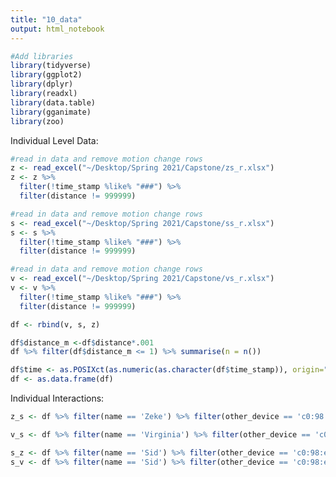 ```yaml
---
title: "10_data"
output: html_notebook
---
```

```r
#Add libraries
library(tidyverse)
library(ggplot2)
library(dplyr)
library(readxl)
library(data.table)
library(gganimate)
library(zoo)
```

Individual Level Data:

```r
#read in data and remove motion change rows
z <- read_excel("~/Desktop/Spring 2021/Capstone/zs_r.xlsx")
z <- z %>% 
  filter(!time_stamp %like% "###") %>% 
  filter(distance != 999999)
```


```r
#read in data and remove motion change rows
s <- read_excel("~/Desktop/Spring 2021/Capstone/ss_r.xlsx")
s <- s %>% 
  filter(!time_stamp %like% "###") %>%
  filter(distance != 999999)
```


```r
#read in data and remove motion change rows
v <- read_excel("~/Desktop/Spring 2021/Capstone/vs_r.xlsx")
v <- v %>% 
  filter(!time_stamp %like% "###") %>%
  filter(distance != 999999)

```


```r
df <- rbind(v, s, z)
```


```r
df$distance_m <-df$distance*.001
df %>% filter(df$distance_m <= 1) %>% summarise(n = n())
```

```r
df$time <- as.POSIXct(as.numeric(as.character(df$time_stamp)), origin="1970-01-01", 'GMT')
df <- as.data.frame(df)
```


Individual Interactions:

```r
z_s <- df %>% filter(name == 'Zeke') %>% filter(other_device == 'c0:98:e5:42:01:03')
```

```r
v_s <- df %>% filter(name == 'Virginia') %>% filter(other_device == 'c0:98:e5:42:01:03')
```

```r
s_z <- df %>% filter(name == 'Sid') %>% filter(other_device == 'c0:98:e5:42:01:06')
s_v <- df %>% filter(name == 'Sid') %>% filter(other_device == 'c0:98:e5:42:01:07')
```



